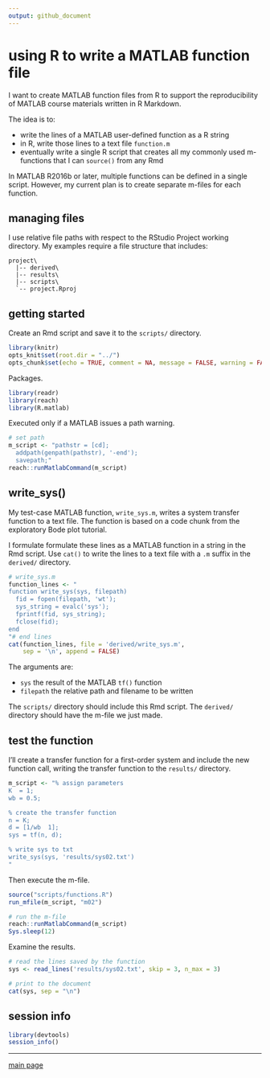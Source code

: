 ```yaml
---
output: github_document
---
```


# using R to write a MATLAB function file

I want to create MATLAB function files from R to support the reproducibility of MATLAB course materials written in R Markdown. 

The idea is to: 

- write the lines of a MATLAB user-defined function as a R string 
- in R, write those lines to a text file `function.m` 
- eventually write a single R script that creates all my commonly used m-functions that I can `source()` from any Rmd 

In MATLAB R2016b or later, multiple functions can be defined in a single script. However, my current plan is to create separate m-files for each function. 



## managing files 

I use relative file paths with respect to the RStudio Project working directory. My examples require a file structure that includes:  

```
project\
  |-- derived\
  |-- results\
  |-- scripts\
  `-- project.Rproj
```





## getting started 

Create an Rmd script and save it to the `scripts/` directory. 

```r
library(knitr)
opts_knit$set(root.dir = "../")
opts_chunk$set(echo = TRUE, comment = NA, message = FALSE, warning = FALSE, collapse = FALSE, fig.keep = 'high')
```

Packages. 

```r
library(readr)
library(reach)
library(R.matlab)
```

Executed only if a MATLAB issues a path warning.  

```r
# set path
m_script <- "pathstr = [cd]; 
  addpath(genpath(pathstr), '-end'); 
  savepath;" 
reach::runMatlabCommand(m_script)
```

## write_sys()

My test-case MATLAB function, `write_sys.m`, writes a system transfer function to a text file. The function is based on a code chunk from the exploratory Bode plot tutorial. 

I formulate formulate these lines as a MATLAB function in a string in the Rmd script.  Use `cat()` to write the lines to a text file with a `.m` suffix in the `derived/` directory. 

```r
# write_sys.m
function_lines <- "
function write_sys(sys, filepath)
  fid = fopen(filepath, 'wt');
  sys_string = evalc('sys');
  fprintf(fid, sys_string);
  fclose(fid);
end
"# end lines
cat(function_lines, file = 'derived/write_sys.m',
	sep = '\n', append = FALSE)
```

The arguments are: 

- `sys` the result of the MATLAB `tf()` function 
- `filepath` the relative path and filename to be written 

The `scripts/` directory should include this Rmd script. The `derived/` directory should have the m-file we just made.



## test the function 

I'll create a transfer function for a first-order system and include the new  function call, writing the transfer function to the `results/` directory. 

```r
m_script <- "% assign parameters
K  = 1;
wb = 0.5;

% create the transfer function 
n = K;
d = [1/wb  1];
sys = tf(n, d);

% write sys to txt
write_sys(sys, 'results/sys02.txt')
"
```

Then execute the m-file. 

```r
source("scripts/functions.R")
run_mfile(m_script, "m02")
```

```r
# run the m-file
reach::runMatlabCommand(m_script)
Sys.sleep(12)
```

Examine the results. 

```r
# read the lines saved by the function 
sys <- read_lines('results/sys02.txt', skip = 3, n_max = 3)

# print to the document
cat(sys, sep = "\n")
```



## session info

```r
library(devtools)
session_info()
```

--- 
[main page](../README.md)
